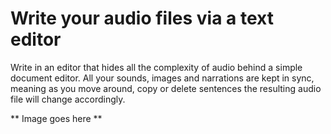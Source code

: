 # Write your audio files via a text editor

Write in an editor that hides all the complexity of audio behind a simple document editor. All your sounds, images and narrations are kept in sync, meaning as you move around, copy or delete sentences the resulting audio file will change accordingly.

** Image goes here **

### 



